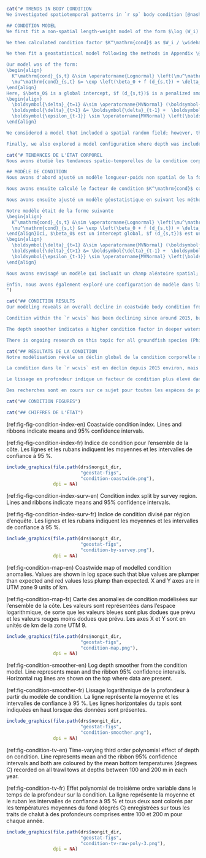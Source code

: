 ```r
cat("# TRENDS IN BODY CONDITION
We investigated spatiotemporal patterns in `r sp` body condition [@nash2006a] with body condition (hereafter 'condition') indexing the 'plumpness' of an organism. We do so by fitting a coastwide geostatistical  model to the residuals from the `r sp` length-weight relationship following other recent approaches [@thorson2015condition; @lindmark2022].

## CONDITION MODEL
We first fit a non-spatial length-weight model of the form $\log (W_i) \sim$ Student-t $(\mathrm{df} = 3, \log(a) + b \log(L_i), \sigma),$ with $W_i$ and $L_i$ representing the weight and length for fish $i$ and $\sigma$ representing the observation error scale. The degrees of freedom (df) of the Student-t distribution is set to 3 to be robust to outliers. The variables $a$ and $b$ represent the estimated length-weight parameters. We fit these separately for male and female fish.

We then calculated condition factor $K^\mathrm{cond}$ as $W_i / \widehat{W}_i$ where $\widehat{W}_i$ refers to the predicted weight from the above weight-length model. We removed condition factor values that were greater than the 0.995 quantile or less than the 0.005 quantile to lessen the effect of outliers.

We then fit a geostatistical model following the methods in Appendix \@ref(app:geostat).

Our model was of the form:
\begin{align}
  K^\mathrm{cond}_{s,t} &\sim \operatorname{Lognormal} \left(\mu^\mathrm{cond}_{s,t}, \sigma^\mathrm{cond} \right),\\
  \mu^\mathrm{cond}_{s,t} &= \exp \left(\beta_0 + f (d_{s,t}) + \delta_{s,t} \right).
\end{align}
Here, $\beta_0$ is a global intercept, $f (d_{s,t})$ is a penalized smoother for depth, and $\delta_{s,t}$ represents a spatiotemporal random field that follows a random walk
\begin{align}
  \boldsymbol{\delta}_{t=1} &\sim \operatorname{MVNormal} (\boldsymbol{0}, \boldsymbol{\Sigma}_{\epsilon}),\\
  \boldsymbol{\delta}_{t>1} &= \boldsymbol{\delta}_{t-1} +  \boldsymbol{\epsilon_{t-1}},  \:
  \boldsymbol{\epsilon_{t-1}} \sim \operatorname{MVNormal} \left(\boldsymbol{0}, \boldsymbol{\Sigma}_{\epsilon} \right).
\end{align}

We considered a model that included a spatial random field; however, the variance of this random field was estimated near zero and so we excluded it in our final model. We then calculated an annual condition-factor index as the average predicted $K^\mathrm{cond}_{s,t}$ across all survey 2 km $\times$ 2 km grid cells each year.

Finally, we also explored a model configuration where depth was included as a non-orthogonal third-order polynomial that could evolve between years via a random walk. This model included independent spatial and spatiotemporal random fields and a smoother on year, because the previous random field configuration would not converge with the increased flexibility of a time-vary depth effect.")
```

```r
cat("# TENDANCES DE L'ÉTAT CORPOREL
Nous avons étudié les tendances spatio-temporelles de la condition corporelle `r sp` [@nash2006a], la condition corporelle (ci-après « condition ») indiquant la « rondeur » d'un organisme. Pour ce faire, nous avons ajusté un modèle géostatistique à l'échelle de la côte aux résidus de la relation longueur-poids de `r sp` en suivant d'autres approches récentes [@thorson2015condition ; @lindmark2022].

## MODÈLE DE CONDITION
Nous avons d'abord ajusté un modèle longueur-poids non spatial de la forme $\log (W_i) \sim$ Student-t $(\mathrm{df} = 3, \log(a) + b \log(L_i), \sigma),$ avec $W_i$ et $L_i$ représentant le poids et la longueur pour le poisson $i$ et $\sigma$ représentant l'échelle d'erreur d'observation. Les degrés de liberté (df) de la distribution Student-t sont fixés à 3 pour être robustes aux valeurs aberrantes. Les variables $a$ et $b$ représentent les paramètres longueur-poids estimés. Nous les avons ajustés séparément pour les poissons mâles et femelles.

Nous avons ensuite calculé le facteur de condition $K^\mathrm{cond}$ comme $W_i / \widehat{W}_i$ où $\widehat{W}_i$ se réfère au poids prédit à partir du modèle poids-longueur ci-dessus. Nous avons supprimé les valeurs du facteur de condition qui étaient supérieures au quantile 0,995 ou inférieures au quantile 0,005 afin de réduire l'effet des valeurs aberrantes.

Nous avons ensuite ajusté un modèle géostatistique en suivant les méthodes de l'annexe \@ref(app:geostat).

Notre modèle était de la forme suivante
\begin{align}
  K^\mathrm{cond}_{s,t} &\sim \operatorname{Lognormal} \left(\mu^\mathrm{cond}_{s,t}, \sigma^\mathrm{cond} \right),\\
  \mu^\mathrm{cond}_{s,t} &= \exp \left(\beta_0 + f (d_{s,t}) + \delta_{s,t} \right).
\end{align}Ici, $\beta_0$ est un intercept global, $f (d_{s,t})$ est un lisseur pénalisé pour la profondeur, et $\delta_{s,t}$ représente un champ aléatoire spatio-temporel qui suit une marche aléatoire.
\begin{align}
  \boldsymbol{\delta}_{t=1} &\sim \operatorname{MVNormal} (\boldsymbol{0}, \boldsymbol{\Sigma}_{\epsilon}),\\
  \boldsymbol{\delta}_{t>1} &= \boldsymbol{\delta}_{t-1} +  \boldsymbol{\epsilon_{t-1}},  \:
  \boldsymbol{\epsilon_{t-1}} \sim \operatorname{MVNormal} \left(\boldsymbol{0}, \boldsymbol{\Sigma}_{\epsilon} \right).
\end{align}

Nous avons envisagé un modèle qui incluait un champ aléatoire spatial; cependant, la variance de ce champ aléatoire a été estimée proche de zéro et nous l'avons donc exclu de notre modèle final. Nous avons ensuite calculé un indice de facteur de condition annuel comme la moyenne prédite de $K^\mathrm{cond}_{s,t}$ dans toutes les cellules de grille de 2 km de l'enquête $\times$ 2 km chaque année.

Enfin, nous avons également exploré une configuration de modèle dans laquelle la profondeur était incluse sous la forme d'un polynôme non orthogonal de troisième ordre qui pouvait évoluer entre les années par le biais d'une marche aléatoire. Ce modèle comprenait des champs aléatoires spatiaux et spatiotemporels indépendants et un lissage sur l'année, parce que la configuration précédente de champ aléatoire ne convergeait pas avec la flexibilité accrue d'un effet de profondeur variable dans le temps.
")
```

```r
cat("## CONDITION RESULTS
Our modeling reveals an overall decline in coastwide body condition from around 2004 until 2012, an increase until 2015, and a subsequent decline in recent years levelling off since 2019 (Fig. \@ref(fig:condition-index)). However, when split up by survey, we see that this overall trend masks differences that we see along the coast (Fig. \@ref(fig:condition-index-surv)). The variation over time is relatively small compared to the between-region variation (Fig. \@ref(fig:condition-index-surv)).

Condition within the `r wcvis` has been declining since around 2015, but condition in other survey regions has remained relatively stable in those years (Fig. \@ref(fig:condition-index-surv)). Furthermore, the coastwide index trend of an increase from 2012 to 2015 was driven largely by the `r qcs` (Fig. \@ref(fig:condition-index-surv)). We can also see these trends when looking at the spatial predictions through time (Fig. \@ref(fig:condition-map)).

The depth smoother indicates a higher condition factor in deeper waters (Fig. \@ref(fig:condition-smoother)), which coincides with a higher condition factor in the `r wcvis`, which covers deeper regions than the other surveys. When allowed to vary through time via a random walk, the effect of depth does not appear related to average bottom temperatures recorded on all tows at depths between 100 and 200 m for each year (Fig. \@ref(fig:condition-tv)). This is consistent with other findings that latent unmeasured factors can explain the vast majority of spatiotemporal variability in fish condition [@lindmark2022].

There is ongoing research on this topic for all groundfish species (Philina English, Robyn Forrest pers. comm.)")
```

```r
cat("## RÉSULTATS DE LA CONDITION
Notre modélisation révèle un déclin global de la condition corporelle sur l'ensemble de la côte d'environ 2004 à 2012, une augmentation jusqu'en 2015, et un déclin ultérieur au cours des dernières années se stabilisant depuis 2019 (Fig. \@ref(fig:fig-condition-index)). Cependant, lorsque l'on ventile les données par enquête, on constate que cette tendance générale masque les différences observées le long de la côte (Fig. \@ref(fig:fig-condition-index-surv)). La variation dans le temps est relativement faible par rapport à la variation entre les régions (Fig. \@ref(fig:fig-condition-index-surv)).

La condition dans le `r wcvis` est en déclin depuis 2015 environ, mais la condition dans les autres régions étudiées est restée relativement stable au cours de ces années (Fig. \@ref(fig:fig-condition-index-surv)). En outre, la tendance à l'augmentation de l'indice sur l'ensemble de la côte entre 2012 et 2015 a été largement alimentée par le `r qcs` (Fig. \@ref(fig:fig-condition-index-surv)). Nous pouvons également observer ces tendances en regardant les prédictions spatiales dans le temps (Fig. \@ref(fig:fig-condition-map)).

Le lissage en profondeur indique un facteur de condition plus élevé dans les eaux plus profondes (Fig. \@ref(fig:fig-condition-smoother)), ce qui coïncide avec un facteur de condition plus élevé dans le `r wcvis`, qui couvre des régions plus profondes que les autres enquêtes. Lorsqu'on le laisse varier dans le temps par une marche aléatoire, l'effet de la profondeur ne semble pas lié aux températures moyennes du fond enregistrées sur tous les traits à des profondeurs comprises entre 100 et 200 m pour chaque année (Fig. \@ref(fig:fig-condition-tv)). Ceci est cohérent avec d'autres résultats selon lesquels des facteurs latents non mesurés peuvent expliquer la grande majorité de la variabilité spatio-temporelle de la condition des poissons [@lindmark2022].

Des recherches sont en cours sur ce sujet pour toutes les espèces de poissons de fond (Philina English, Robyn Forrest comm. pers.).")
```

```r
cat("## CONDITION FIGURES")
```

```r
cat("## CHIFFRES DE L'ÉTAT")
```

(ref:fig-fig-condition-index-en) Coastwide condition index. Lines and ribbons indicate means and 95% confidence intervals.

(ref:fig-fig-condition-index-fr) Indice de condition pour l'ensemble de la côte. Les lignes et les rubans indiquent les moyennes et les intervalles de confiance à 95 %.

```r

include_graphics(file.path(drs$nongit_dir,
                           "geostat-figs",
                           "condition-coastwide.png"),
                 dpi = NA)
```

(ref:fig-fig-condition-index-surv-en) Condition index split by survey region. Lines and ribbons indicate means and 95% confidence intervals.

(ref:fig-fig-condition-index-surv-fr) Indice de condition divisé par région d'enquête. Les lignes et les rubans indiquent les moyennes et les intervalles de confiance à 95 %.

```r

include_graphics(file.path(drs$nongit_dir,
                           "geostat-figs",
                           "condition-by-survey.png"),
                 dpi = NA)
```

(ref:fig-condition-map-en) Coastwide map of modelled condition anomalies. Values are shown in log space such that blue values are plumper than expected and red values less plump than expected. X and Y axes are in UTM zone 9 units of km.

(ref:fig-condition-map-fr) Carte des anomalies de condition modélisées sur l'ensemble de la côte. Les valeurs sont représentées dans l'espace logarithmique, de sorte que les valeurs bleues sont plus dodues que prévu et les valeurs rouges moins dodues que prévu. Les axes X et Y sont en unités de km de la zone UTM 9.

```r

include_graphics(file.path(drs$nongit_dir,
                           "geostat-figs",
                           "condition-map.png"),
                 dpi = NA)
```

(ref:fig-condition-smoother-en) Log depth smoother from the condition model. Line represents mean and the ribbon 95% confidence intervals. Horizontal rug lines are shown on the top where data are present.

(ref:fig-condition-smoother-fr) Lissage logarithmique de la profondeur à partir du modèle de condition. La ligne représente la moyenne et les intervalles de confiance à 95 %. Les lignes horizontales du tapis sont indiquées en haut lorsque des données sont présentes.

```r

include_graphics(file.path(drs$nongit_dir,
                           "geostat-figs",
                           "condition-smoother.png"),
                 dpi = NA)
```

(ref:fig-condition-tv-en) Time-varying third order polynomial effect of depth on condition. Line represents mean and the ribbon 95% confidence intervals and both are coloured by the mean bottom temperatures (degrees C) recorded on all trawl tows at depths between 100 and 200 m in each year. 

(ref:fig-condition-tv-fr) Effet polynomial de troisième ordre variable dans le temps de la profondeur sur la condition. La ligne représente la moyenne et le ruban les intervalles de confiance à 95 % et tous deux sont colorés par les températures moyennes du fond (degrés C) enregistrées sur tous les traits de chalut à des profondeurs comprises entre 100 et 200 m pour chaque année. 

```r

include_graphics(file.path(drs$nongit_dir,
                           "geostat-figs",
                           "condition-tv-raw-poly-3.png"),
                 dpi = NA)
```
